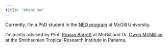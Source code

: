 ```yaml
---
title: "About me"
---
```


Currently, I'm a PhD student in the [NEO program](https://www.mcgill.ca/neo/) at McGill University. 

I'm jointly advised by Prof. [Rowan Barrett](https://barrettlab.ca) at McGill and Dr. [Owen McMillian](https://stri.si.edu/scientist/owen-mcmillan) at the Smithsonian Tropical Research Institute in Panama.

[<i class="fa fa-envelope-o fa-2x"></i>](mailto:timothy.thurman@mail.mcgill.ca) [<i class="ai ai-google-scholar ai-2x"></i>](https://scholar.google.ca/citations?view_op=list_works&hl=en&user=j-5nTf8AAAAJ&gmla=AJsN-F5SygsvDuBt0TbYUPnoDe2NasrS9VGRzyAqxhbN-oYZxfOsS8GLpP-dD_D2MV0YsoGvc3YezfHZze647uicXefHMurOvZ0IZzFxjbC18RRpyWdXcP0TVW5vNvuqayPuUIa4gdw-) [<i class="fa fa-github fa-2x"></i>](https://github.com/tjthurman) [<i class="ai ai-researchgate ai-2x"></i>](https://www.researchgate.net/profile/Timothy_Thurman) [<i class="ai ai-orcid ai-2x"></i>](https://orcid.org/0000-0002-9602-6226)  

